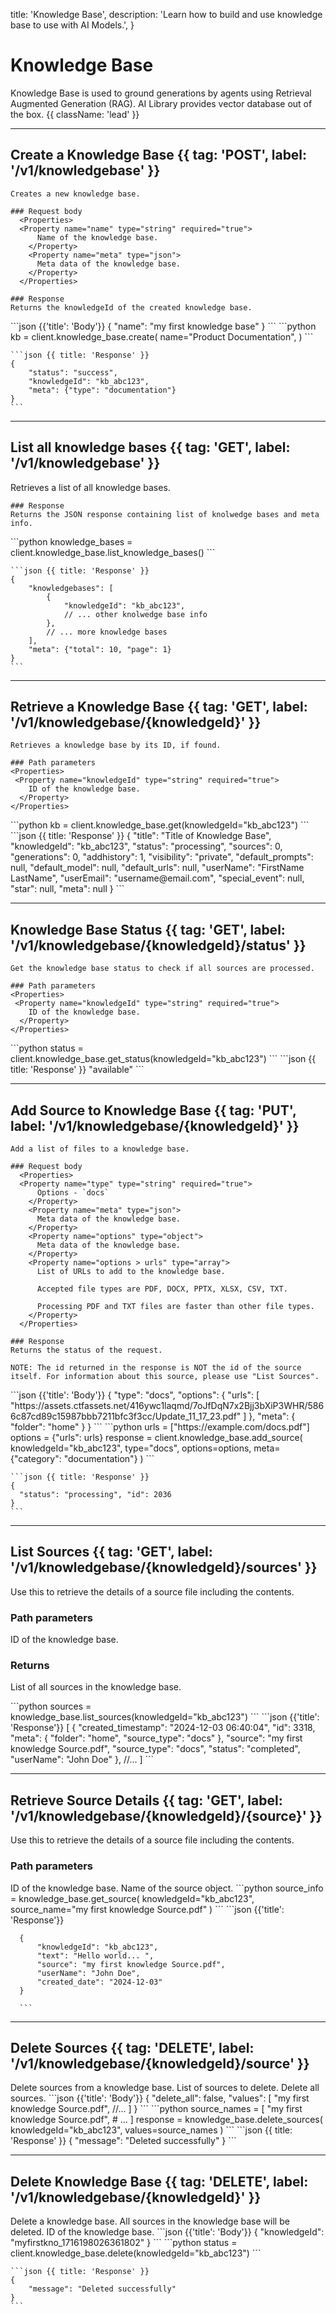   title: 'Knowledge Base',
  description:
    'Learn how to build and use knowledge base to use with AI Models.',
}

# Knowledge Base

Knowledge Base is used to ground generations by agents using Retrieval Augmented Generation (RAG). AI Library provides vector database out of the box. {{ className: 'lead' }}

---

## Create a Knowledge Base {{ tag: 'POST', label: '/v1/knowledgebase' }}

<Row>
  <Col>

    Creates a new knowledge base.

    ### Request body
      <Properties>
      <Property name="name" type="string" required="true">
          Name of the knowledge base.
        </Property>
        <Property name="meta" type="json">
          Meta data of the knowledge base.
        </Property>
      </Properties> 

    ### Response
    Returns the knowledgeId of the created knowledge base.


  </Col>
  <Col sticky>
    <CodeGroup title="Request" tag="POST" label="/v1/agent/knowledgebase">
    ```json {{'title': 'Body'}}
    {
        "name": "my first knowledge base"  
    }
    ```
    ```python
    kb = client.knowledge_base.create(
        name="Product Documentation",
    )
    ```
    </CodeGroup>

  
    ```json {{ title: 'Response' }}
    {
        "status": "success", 
        "knowledgeId": "kb_abc123",
        "meta": {"type": "documentation"}
    }
    ```

  </Col>
  </Row>



---

## List all knowledge bases {{ tag: 'GET', label: '/v1/knowledgebase' }}

<Row>
  <Col>
    Retrieves a list of all knowledge bases. 

    ### Response
    Returns the JSON response containing list of knolwedge bases and meta info.
  </Col>
  <Col sticky>
    <CodeGroup title="Request" tag="GET" label="/v1/agent/knowledgebase">
    ```python
    knowledge_bases = client.knowledge_base.list_knowledge_bases()
    ```
    </CodeGroup>

    ```json {{ title: 'Response' }}
    {
        "knowledgebases": [
            {
                "knowledgeId": "kb_abc123",
                // ... other knolwedge base info
            },
            // ... more knowledge bases
        ],
        "meta": {"total": 10, "page": 1}
    }
    ```

  </Col>
</Row>

---

## Retrieve a Knowledge Base {{ tag: 'GET', label: '/v1/knowledgebase/{knowledgeId}' }}

<Row>
  <Col>

    Retrieves a knowledge base by its ID, if found.

    ### Path parameters
    <Properties>
     <Property name="knowledgeId" type="string" required="true">
        ID of the knowledge base.
      </Property>
    </Properties>


  </Col>
  <Col sticky>
    <CodeGroup title="Request" tag="GET" label="/v1/agent/knowledgebase">
    ```python
    kb = client.knowledge_base.get(knowledgeId="kb_abc123")
    ```
    </CodeGroup>
    ```json {{ title: 'Response' }}
    {
        "title": "Title of Knowledge Base",
        "knowledgeId": "kb_abc123",
        "status": "processing",
        "sources": 0,
        "generations": 0,
        "addhistory": 1,
        "visibility": "private",
        "default_prompts": null,
        "default_model": null,
        "default_urls": null,
        "userName": "FirstName LastName",
        "userEmail": "username@email.com",
        "special_event": null,
        "star": null,
        "meta": null
    }
    ```

  </Col>
</Row>

---

## Knowledge Base Status {{ tag: 'GET', label: '/v1/knowledgebase/{knowledgeId}/status' }}

<Row>
  <Col>

    Get the knowledge base status to check if all sources are processed.

    ### Path parameters
    <Properties>
     <Property name="knowledgeId" type="string" required="true">
        ID of the knowledge base.
      </Property>
    </Properties>


  </Col>
  <Col sticky>
    <CodeGroup title="Request" tag="GET" label="/v1/agent/knowledgebase/{knowledgeId}/status">
    ```python
    status = client.knowledge_base.get_status(knowledgeId="kb_abc123")
    ```
    </CodeGroup>
    ```json {{ title: 'Response' }}
    "available"
    ```

  </Col>
</Row>

---

## Add Source to Knowledge Base  {{ tag: 'PUT', label: '/v1/knowledgebase/{knowledgeId}' }}

<Row>
  <Col>

    Add a list of files to a knowledge base.

    ### Request body
      <Properties>
      <Property name="type" type="string" required="true">
          Options - `docs`
        </Property>
        <Property name="meta" type="json">
          Meta data of the knowledge base.
        </Property>
        <Property name="options" type="object">
          Meta data of the knowledge base.
        </Property>
        <Property name="options > urls" type="array">
          List of URLs to add to the knowledge base.

          Accepted file types are PDF, DOCX, PPTX, XLSX, CSV, TXT. 
          
          Processing PDF and TXT files are faster than other file types.
        </Property>
      </Properties> 

    ### Response
    Returns the status of the request.
    
    NOTE: The id returned in the response is NOT the id of the source itself. For information about this source, please use "List Sources".


  </Col>
  <Col sticky>
    <CodeGroup title="Request" tag="POST" label="/v1/agent/knowledgebase/{knowledgeId}">
    ```json {{'title': 'Body'}}
    {
        "type": "docs",
        "options": {
            "urls": [
                "https://assets.ctfassets.net/416ywc1laqmd/7oJfDqN7x2Bjj3bXiP3WHR/5866c87cd89c15987bbb7211bfc3f3cc/Update_11_17_23.pdf"
            ]
        },
        "meta": {
            "folder": "home"
        }
    }
    ```
    ```python
    urls = ["https://example.com/docs.pdf"]
    options = {"urls": urls}
    response = client.knowledge_base.add_source(
        knowledgeId="kb_abc123",
        type="docs",
        options=options,
        meta={"category": "documentation"}
    )
    ```
    </CodeGroup>
  
    ```json {{ title: 'Response' }}
    {
      "status": "processing", "id": 2036
    }
    ```

  </Col>
</Row>

---

## List Sources {{ tag: 'GET', label: '/v1/knowledgebase/{knowledgeId}/sources' }}

<Row>
  <Col>

  Use this to retrieve the details of a source file including the contents.

  ### Path parameters
  <Properties>
  <Property name="knowledgeId" type="string" required="true">
      ID of the knowledge base.
    </Property>
  </Properties>

### Returns
List of all sources in the knowledge base.

</Col>
  <Col sticky>
    <CodeGroup title="Request" tag="GET" label="/v1/agent/knowledgebase/{knowledgeId}/sources">
    ```python
    sources = knowledge_base.list_sources(knowledgeId="kb_abc123")
    ```
    </CodeGroup>
    ```json {{'title': 'Response'}}
    [
        {
            "created_timestamp": "2024-12-03 06:40:04",
            "id": 3318,
            "meta": {
                "folder": "home",
                "source_type": "docs"
            },
            "source": "my first knowledge Source.pdf",
            "source_type": "docs",
            "status": "completed",
            "userName": "John Doe"
        },
        //...
    ]
    ```
</Col>
</Row>

---

## Retrieve Source Details {{ tag: 'GET', label: '/v1/knowledgebase/{knowledgeId}/{source}' }}

<Row>
  <Col>

  Use this to retrieve the details of a source file including the contents.

  ### Path parameters
  <Properties>
  <Property name="knowledgeId" type="string" required="true">
      ID of the knowledge base.
    </Property>
    <Property name="source" type="string" required="true">
      Name of the source object.
    </Property>
  </Properties>
  </Col>
    <Col sticky>
      <CodeGroup title="Request" tag="GET" label="/v1/agent/knowledgebase/{knowledgeId}/{source}">
      ```python
      source_info = knowledge_base.get_source(
            knowledgeId="kb_abc123",
            source_name="my first knowledge Source.pdf"
      )
      ```
      </CodeGroup>
      ```json {{'title': 'Response'}}

      {
          "knowledgeId": "kb_abc123",
          "text": "Hello world... ",
          "source": "my first knowledge Source.pdf",
          "userName": "John Doe",
          "created_date": "2024-12-03"
      }
      
      ```
  </Col>
</Row>

---

## Delete Sources {{ tag: 'DELETE', label: '/v1/knowledgebase/{knowledgeId}/source' }}

<Row>
  <Col>
    Delete sources from a knowledge base.
    <Properties>
      <Property name="values" type="array" required="true">
          List of sources to delete.
      </Property>
      <Property name="delete_all" type="boolean">
          Delete all sources.
      </Property>
    </Properties>
  </Col>
  <Col sticky>
    <CodeGroup title="Request" tag="DELETE" label="/v1/knowledgebase/{knowledgeId}/source">
    ```json {{'title': 'Body'}}
    {
        "delete_all": false,
        "values": [
            "my first knowledge Source.pdf",
            //...
        ]
    }
    ```
    ```python
    source_names = [
      "my first knowledge Source.pdf",
      # ...
    ]
    response = knowledge_base.delete_sources(
          knowledgeId="kb_abc123",
          values=source_names
    )
    ```
    </CodeGroup>
    ```json {{ title: 'Response' }}
    {
        "message": "Deleted successfully"
    }
    ```
  </Col>
</Row>

---

## Delete Knowledge Base {{ tag: 'DELETE', label: '/v1/knowledgebase/{knowledgeId}' }}

<Row>
  <Col>
    Delete a knowledge base. All sources in the knowledge base will be deleted.
    <Properties>
      <Property name="knowledgeId" type="string" required="true">
          ID of the knowledge base.
      </Property>
    </Properties>
  </Col>
  <Col sticky>
  <CodeGroup title="Request" tag="GET" label="/v1/agent/knowledgebase/{knowledgeId}/status">
  ```json {{'title': 'Body'}}
    {
        "knowledgeId": "myfirstkno_1716198026361802"
    }
    ```
    ```python
    status = client.knowledge_base.delete(knowledgeId="kb_abc123")
    ```
    </CodeGroup>
  
    ```json {{ title: 'Response' }}
    {
        "message": "Deleted successfully"
    }
    ```
  </Col>
</Row>

